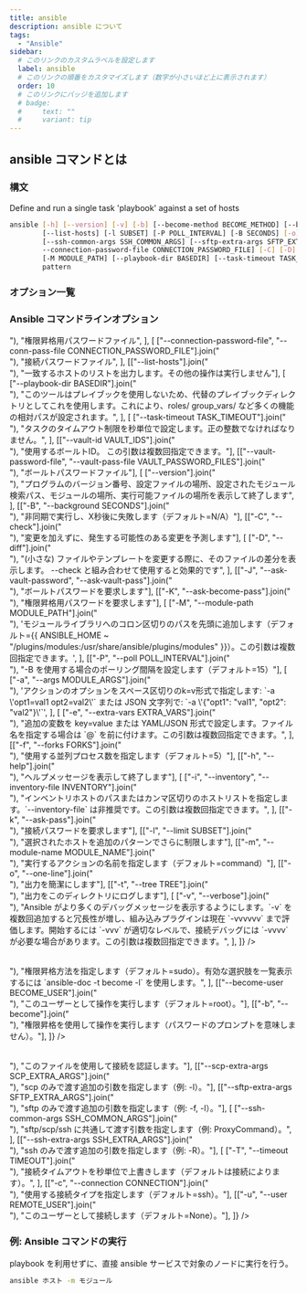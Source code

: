 ```yaml
---
title: ansible
description: ansible について
tags:
  - "Ansible"
sidebar:
  # このリンクのカスタムラベルを設定します
  label: ansible
  # このリンクの順番をカスタマイズします（数字が小さいほど上に表示されます）
  order: 10
  # このリンクにバッジを追加します
  # badge:
  #     text: ""
  #     variant: tip
---
```



## ansible コマンドとは

### 構文

Define and run a single task 'playbook' against a set of hosts

```bash frame=none
ansible [-h] [--version] [-v] [-b] [--become-method BECOME_METHOD] [--become-user BECOME_USER] [-K | --become-password-file BECOME_PASSWORD_FILE] [-i INVENTORY]
        [--list-hosts] [-l SUBSET] [-P POLL_INTERVAL] [-B SECONDS] [-o] [-t TREE] [--private-key PRIVATE_KEY_FILE] [-u REMOTE_USER] [-c CONNECTION] [-T TIMEOUT]
        [--ssh-common-args SSH_COMMON_ARGS] [--sftp-extra-args SFTP_EXTRA_ARGS] [--scp-extra-args SCP_EXTRA_ARGS] [--ssh-extra-args SSH_EXTRA_ARGS] [-k |
        --connection-password-file CONNECTION_PASSWORD_FILE] [-C] [-D] [-e EXTRA_VARS] [--vault-id VAULT_IDS] [-J | --vault-password-file VAULT_PASSWORD_FILES] [-f FORKS]
        [-M MODULE_PATH] [--playbook-dir BASEDIR] [--task-timeout TASK_TIMEOUT] [-a MODULE_ARGS] [-m MODULE_NAME]
        pattern
```

### オプション一覧

### Ansible コマンドラインオプション

<Table
  caption="Ansible コマンドラインオプション"
  columns={["オプション", "説明"]}
  data={[
    [
      ["--become-password-file", "--become-pass-file BECOME_PASSWORD_FILE"].join("<br>"),
      "権限昇格用パスワードファイル",
    ],
    [
      ["--connection-password-file", "--conn-pass-file CONNECTION_PASSWORD_FILE"].join("<br>"),
      "接続パスワードファイル",
    ],
    [["--list-hosts"].join("<br>"), "一致するホストのリストを出力します。その他の操作は実行しません"],
    [
      ["--playbook-dir BASEDIR"].join("<br>"),
      "このツールはプレイブックを使用しないため、代替のプレイブックディレクトリとしてこれを使用します。これにより、roles/ group_vars/ など多くの機能の相対パスが設定されます。",
    ],
    [
      ["--task-timeout TASK_TIMEOUT"].join("<br>"),
      "タスクのタイムアウト制限を秒単位で設定します。正の整数でなければなりません。",
    ],
    [["--vault-id VAULT_IDS"].join("<br>"), "使用するボールトID。 この引数は複数回指定できます。"],
    [["--vault-password-file", "--vault-pass-file VAULT_PASSWORD_FILES"].join("<br>"), "ボールトパスワードファイル"],
    [
      ["--version"].join("<br>"),
      "プログラムのバージョン番号、設定ファイルの場所、設定されたモジュール検索パス、モジュールの場所、実行可能ファイルの場所を表示して終了します",
    ],
    [["-B", "--background SECONDS"].join("<br>"), "非同期で実行し、X秒後に失敗します（デフォルト=N/A）"],
    [["-C", "--check"].join("<br>"), "変更を加えずに、発生する可能性のある変更を予測します"],
    [
      ["-D", "--diff"].join("<br>"),
      "(小さな) ファイルやテンプレートを変更する際に、そのファイルの差分を表示します。 --check と組み合わせて使用すると効果的です",
    ],
    [["-J", "--ask-vault-password", "--ask-vault-pass"].join("<br>"), "ボールトパスワードを要求します"],
    [["-K", "--ask-become-pass"].join("<br>"), "権限昇格用パスワードを要求します"],
    [
      ["-M", "--module-path MODULE_PATH"].join("<br>"),
      'モジュールライブラリへのコロン区切りのパスを先頭に追加します（デフォルト={{ ANSIBLE_HOME ~ "/plugins/modules:/usr/share/ansible/plugins/modules" }}）。この引数は複数回指定できます。',
    ],
    [["-P", "--poll POLL_INTERVAL"].join("<br>"), "-B を使用する場合のポーリング間隔を設定します（デフォルト=15）"],
    [
      ["-a", "--args MODULE_ARGS"].join("<br>"),
      'アクションのオプションをスペース区切りのk=v形式で指定します: `-a \'opt1=val1 opt2=val2\'` または JSON 文字列で: `-a \'{"opt1": "val1", "opt2": "val2"}\'`',
    ],
    [
      ["-e", "--extra-vars EXTRA_VARS"].join("<br>"),
      "追加の変数を key=value または YAML/JSON 形式で設定します。ファイル名を指定する場合は `@` を前に付けます。この引数は複数回指定できます。",
    ],
    [["-f", "--forks FORKS"].join("<br>"), "使用する並列プロセス数を指定します（デフォルト=5）"],
    [["-h", "--help"].join("<br>"), "ヘルプメッセージを表示して終了します"],
    [
      ["-i", "--inventory", "--inventory-file INVENTORY"].join("<br>"),
      "インベントリホストのパスまたはカンマ区切りのホストリストを指定します。`--inventory-file` は非推奨です。この引数は複数回指定できます。",
    ],
    [["-k", "--ask-pass"].join("<br>"), "接続パスワードを要求します"],
    [["-l", "--limit SUBSET"].join("<br>"), "選択されたホストを追加のパターンでさらに制限します"],
    [["-m", "--module-name MODULE_NAME"].join("<br>"), "実行するアクションの名前を指定します（デフォルト=command）"],
    [["-o", "--one-line"].join("<br>"), "出力を簡潔にします"],
    [["-t", "--tree TREE"].join("<br>"), "出力をこのディレクトリにログします"],
    [
      ["-v", "--verbose"].join("<br>"),
      "Ansible がより多くのデバッグメッセージを表示するようにします。`-v` を複数回追加すると冗長性が増し、組み込みプラグインは現在 `-vvvvvv` まで評価します。開始するには `-vvv` が適切なレベルで、接続デバッグには `-vvvv` が必要な場合があります。この引数は複数回指定できます。",
    ],
  ]}
/>

<Table
  caption="Privilege Escalation Options"
  columns={["オプション", "説明"]}
  data={[
    [
      ["--become-method BECOME_METHOD"].join("<br>"),
      "権限昇格方法を指定します（デフォルト=sudo）。有効な選択肢を一覧表示するには `ansible-doc -t become -l` を使用します。",
    ],
    [["--become-user BECOME_USER"].join("<br>"), "このユーザーとして操作を実行します（デフォルト=root）。"],
    [["-b", "--become"].join("<br>"), "権限昇格を使用して操作を実行します（パスワードのプロンプトを意味しません）。"],
  ]}
/>

<Table
  caption="Connection Options"
  columns={["オプション", "説明"]}
  data={[
    [["--private-key", "--key-file PRIVATE_KEY_FILE"].join("<br>"), "このファイルを使用して接続を認証します。"],
    [["--scp-extra-args SCP_EXTRA_ARGS"].join("<br>"), "scp のみで渡す追加の引数を指定します（例: -l）。"],
    [["--sftp-extra-args SFTP_EXTRA_ARGS"].join("<br>"), "sftp のみで渡す追加の引数を指定します（例: -f, -l）。"],
    [
      ["--ssh-common-args SSH_COMMON_ARGS"].join("<br>"),
      "sftp/scp/ssh に共通して渡す引数を指定します（例: ProxyCommand）。",
    ],
    [["--ssh-extra-args SSH_EXTRA_ARGS"].join("<br>"), "ssh のみで渡す追加の引数を指定します（例: -R）。"],
    [
      ["-T", "--timeout TIMEOUT"].join("<br>"),
      "接続タイムアウトを秒単位で上書きします（デフォルトは接続によります）。",
    ],
    [["-c", "--connection CONNECTION"].join("<br>"), "使用する接続タイプを指定します（デフォルト=ssh）。"],
    [["-u", "--user REMOTE_USER"].join("<br>"), "このユーザーとして接続します（デフォルト=None）。"],
  ]}
/>

### 例: Ansible コマンドの実行

playbook を利用せずに、直接 ansible サービスで対象のノードに実行を行う。

```bash frame=none
ansible ホスト -m モジュール
```
